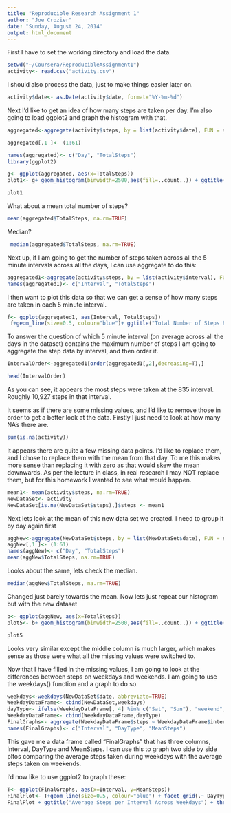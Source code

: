 ```yaml
---
title: "Reproducible Research Assignment 1"
author: "Joe Crozier"
date: "Sunday, August 24, 2014"
output: html_document
---
```


First I have to set the working directory and load the data.  
```r
setwd("~/Coursera/ReproducibleAssignment1")
activity<- read.csv("activity.csv")
```

I should also process the data, just to make things easier later on.
```r
activity$date<- as.Date(activity$date, format="%Y-%m-%d")

```

Next I'd like to get an idea of how many steps are taken per day.  I'm also going to load ggplot2 and graph the histogram with that.

```r
aggregated<-aggregate(activity$steps, by = list(activity$date), FUN = sum)

aggregated[,1 ]<- (1:61)

names(aggregated)<- c("Day", "TotalSteps")
library(ggplot2)

g<- ggplot(aggregated, aes(x=TotalSteps))
plot1<- g+ geom_histogram(binwidth=2500,aes(fill=..count..)) + ggtitle("Total Number of Steps Per Day") + theme(plot.title=element_text(size=rel(1.5), face="bold", colour = "blue"), axis.title.x=element_text(size=16, lineheight=.9, face="bold", colour="blue"), axis.title.y=element_text(size=16, lineheight=.9, face="bold", colour="blue"))

plot1
```

What about a mean total number of steps?

```r
mean(aggregated$TotalSteps, na.rm=TRUE)
```

 Median?
 
```r
 median(aggregated$TotalSteps, na.rm=TRUE)

```
 
 
Next up, if I am going to get the number of steps taken across all the 5 minute intervals across all the days, I can use aggregate to do this:

```r
aggregated1<-aggregate(activity$steps, by = list(activity$interval), FUN = sum, na.rm=T)
names(aggregated1)<- c("Interval", "TotalSteps")
```

I then want to plot this data so that we can get a sense of how many steps are taken in each 5 minute interval.

```r
f<- ggplot(aggregated1, aes(Interval, TotalSteps))
 f+geom_line(size=0.5, colour="blue")+ ggtitle("Total Number of Steps Per Interval")+ theme(plot.title=element_text(size=rel(1.5), face="bold", colour = "blue"), axis.title.x=element_text(size=16, lineheight=.9, face="bold", colour="blue"), axis.title.y=element_text(size=16, lineheight=.9, face="bold", colour="blue"))
```

To answer the question of which 5 minute interval (on average across all the days in the dataset) contains the maximum number of steps I am going to aggregate the step data by interval, and then order it.
```r

IntervalOrder<-aggregated1[order(aggregated1[,2],decreasing=T),]

head(IntervalOrder)
```
As you can see, it appears the most steps were taken at the 835 interval.  Roughly 10,927 steps in that interval.


It seems as if there are some missing values, and I'd like to remove those in order to get a better look at the data.  Firstly I just need to look at how many NA's there are.

```r
sum(is.na(activity))
```
It appears there are quite a few missing data points.  I'd like to replace them, and I chose to replace them with the mean from that day.  To me this makes more sense than replacing it with zero as that would skew the mean downwards.  As per the lecture in class, in real research I may NOT replace them, but for this homework I wanted to see what would happen.

```r
mean1<- mean(activity$steps, na.rm=TRUE)
NewDataSet<- activity
NewDataSet[is.na(NewDataSet$steps),]$steps <- mean1
```

Next lets look at the mean of this new data set we created.  I need to group it by day again first
```r
aggNew<-aggregate(NewDataSet$steps, by = list(NewDataSet$date), FUN = sum)
aggNew[,1 ]<- (1:61)
names(aggNew)<- c("Day", "TotalSteps")
mean(aggNew$TotalSteps, na.rm=TRUE)

```

Looks about the same, lets check the median.
```r
median(aggNew$TotalSteps, na.rm=TRUE)
```
Changed just barely towards the mean.
Now lets just repeat our histogram but with the new dataset

```r
b<- ggplot(aggNew, aes(x=TotalSteps))
plot5<- b+ geom_histogram(binwidth=2500,aes(fill=..count..)) + ggtitle("Total Number of Steps Per Day") + theme(plot.title=element_text(size=rel(1.5), face="bold", colour = "blue"), axis.title.x=element_text(size=16, lineheight=.9, face="bold", colour="blue"), axis.title.y=element_text(size=16, lineheight=.9, face="bold", colour="blue"))

plot5
```


Looks very similar except the middle column is much larger, which makes sense as those were what all the missing values were switched to.



Now that I have filled in the missing values, I am going to look at the differences between steps on weekdays and weekends.  I am going to use the weekdays() function and a graph to do so.


```r
weekdays<-weekdays(NewDataSet$date, abbreviate=TRUE)
WeekdayDataFrame<- cbind(NewDataSet,weekdays)
dayType<- ifelse(WeekdayDataFrame[, 4] %in% c("Sat", "Sun"), "weekend", "weekday")
WeekdayDataFrame<- cbind(WeekdayDataFrame,dayType)
FinalGraphs<- aggregate(WeekdayDataFrame$steps ~ WeekdayDataFrame$interval+WeekdayDataFrame$dayType, data= WeekdayDataFrame, mean)
names(FinalGraphs)<- c("Interval", "DayType", "MeanSteps")
```

This gave me a data frame called "FinalGraphs" that has three columns, Interval, DayType and MeanSteps.  I can use this to graph two side by side pltos comparing the average steps taken during weekdays with the average steps taken on weekends.  

I'd now like to use ggplot2 to graph these:

```r
T<- ggplot(FinalGraphs, aes(x=Interval, y=MeanSteps)) 
FinalPlot<- T+geom_line(size=0.5, colour="blue") + facet_grid(.~ DayType) 
FinalPlot + ggtitle("Average Steps per Interval Across Weekdays") + theme(plot.title=element_text(size=rel(1.5), face="bold", colour = "blue"), axis.title.x=element_text(size=16, lineheight=.9,face="bold", colour="blue"), axis.title.y=element_text(size=16, lineheight=.9, face="bold", colour="blue"))+ theme(strip.text = element_text(face="bold", size=rel(1.5), colour = "blue"))
```

